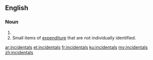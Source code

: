 ==English==

===Noun===
{{head|en}}

# {{plural of|incidental}}
# Small items of [[expenditure]] that are not individually identified.

[[ar:incidentals]]
[[et:incidentals]]
[[fr:incidentals]]
[[ku:incidentals]]
[[my:incidentals]]
[[zh:incidentals]]